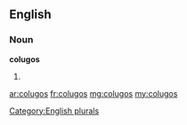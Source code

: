 ==English==

===Noun===
'''colugos'''

# {{plural of|[[colugo]]}}

[[Category:English plurals]]

[[ar:colugos]]
[[fr:colugos]]
[[mg:colugos]]
[[my:colugos]]